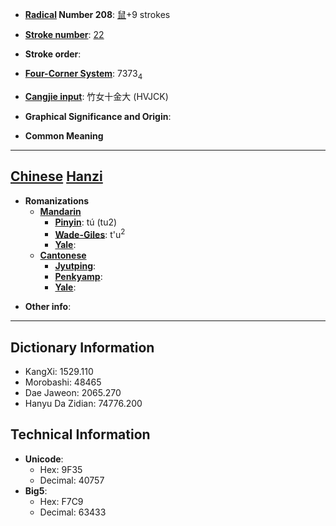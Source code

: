 * '''[[Wiktionary:Chinese radical index| Radical]] Number 208''': [[Wiktionary:Chinese radical index 鼠|鼠]]+9 strokes

* '''[[Wiktionary:Chinese total strokes index|Stroke number]]''': [[Wiktionary:Chinese total strokes index 22|22]]

* '''Stroke order''': 

* '''[[Wiktionary:Chinese four corner index|Four-Corner System]]''': 7373<sub>4</sub>

* '''[[Wiktionary:Chinese Cangjie index|Cangjie input]]''': 竹女十金大 (HVJCK)

* '''Graphical Significance and Origin''': 

* '''Common Meaning'''

----

== [[Chinese]] [[Hanzi]] ==

* '''Romanizations'''
** '''[[Mandarin]]'''
*** '''[[Pinyin]]''': tú (tu2)
*** '''[[Wade-Giles]]''': t'u<sup>2</sup>
*** '''[[Yale]]''': 
** '''[[Cantonese]]'''
*** '''[[Jyutping]]''':
*** '''[[Penkyamp]]''': 
*** '''[[Yale]]''': 

* '''Other info''': 

----

== Dictionary Information ==

* KangXi: 1529.110
* Morobashi: 48465
* Dae Jaweon: 2065.270
* Hanyu Da Zidian: 74776.200

== Technical Information ==

* '''Unicode''':
** Hex: 9F35
** Decimal: 40757
* '''Big5''':
** Hex: F7C9
** Decimal: 63433